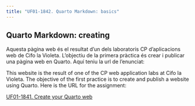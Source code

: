 ```yaml
---
title: "UF01-1842. Quarto Markdown: basics"
---
```



## Quarto Markdown: creating

Aquesta pàgina web és el resultat d'un dels laboratoris CP d'aplicacions web de Cifo la Violeta. L'objectiu de la primera pràctica és crear i publicar una pàgina web en Quarto. Aquí teniu la url de l'enunciat:

This website is the result of one of the CP web application labs at Cifo la Violeta. The objective of the first practice is to create and publish a website using Quarto. Here is the URL for the assignment:

[UF01-1841. Create your Quarto web](https://albertprofe.github.io/wiki/markup/markup-quarto-create.html)

